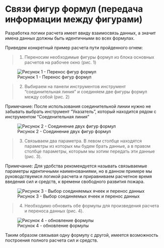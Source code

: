 # Связи фигур формул (передача информации между фигурами)

Разработка логики расчета имеет ввиду взаимосвязь данных, а значит имена данных должны быть идентичными во всех формулах.

Приведем конкретный пример расчета пути пройденного огнем:

>1. Переносим необходимые фигуры формул из блока основных расчетов на рабочее окно (рис. 1)

![Рисунок 1 - Перенос фигур формул](Picture/10.jpg)

>2. Выбираем на панели инструментов инструмент "соединительная линия" и соединяем две фигуры формул между собой (рис. 2)

Примечание: После использования соединительной линии нужно не забывать выбрать инструмент "Указатель", который находится рядом с инструментом "Соеденительная линия"

![Рисунок 2 - Соединение двух фигур формул](Picture/11.jpg)

>3. Связываем два параметра. В левом столбце находятся параметры из которых мы будем брать данные, а в правом столбце параметры, которым мы хотим передать эти данные (рис. 3).

Примечание: Для удобства рекомендуется называть связываемые параметры идентичными наименованиями, но в данном примере мы руководствуемся логикой расчета и приравниваем расчетное время введения сил и средств, к времени свободного развития пожара.

![Рисунок 3 - Выбор соединяемых ячеек и перенос данных](Picture/12.jpg)

>4. Необходимо обновить обе формулы для произведения расчета и переноса данных (рис. 4).

![Рисунок 4 - обновление формулы](Picture/13.jpg)

Таким образом связывая одну формулу с другой, имеется возможность построения полного расчета сил и средств.
